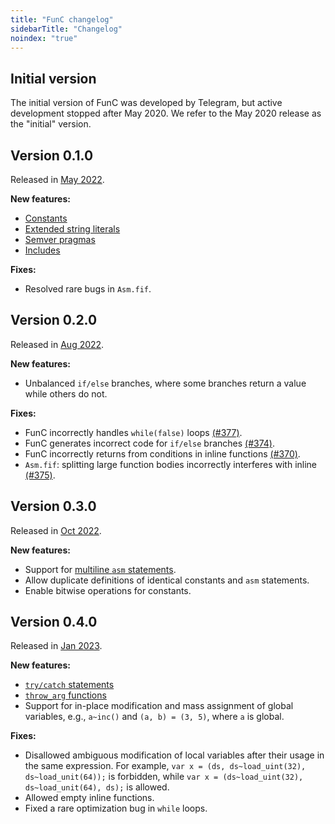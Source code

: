 ```yaml
---
title: "FunC changelog"
sidebarTitle: "Changelog"
noindex: "true"
---
```


## Initial version

The initial version of FunC was developed by Telegram, but active development stopped after May 2020.
We refer to the May 2020 release as the "initial" version.

## Version 0.1.0

Released in [May 2022](https://github.com/ton-blockchain/ton/releases/tag/v2022.05/).

**New features:**
- [Constants](/v3/documentation/smart-contracts/func/docs/literals_identifiers#constants/)
- [Extended string literals](/v3/documentation/smart-contracts/func/docs/literals_identifiers#string-literals/)
- [Semver pragmas](/v3/documentation/smart-contracts/func/docs/compiler_directives#pragma-version/)
- [Includes](/v3/documentation/smart-contracts/func/docs/compiler_directives#pragma-version/)

**Fixes:**
- Resolved rare bugs in `Asm.fif`.

## Version 0.2.0

Released in [Aug 2022](https://github.com/ton-blockchain/ton/releases/tag/v2022.08/).

**New features:**
- Unbalanced `if/else` branches, where some branches return a value while others do not.

**Fixes:**
- FunC incorrectly handles `while(false)` loops [(#377)](https://github.com/ton-blockchain/ton/issues/377/).
- FunC generates incorrect code for `if/else` branches [(#374)](https://github.com/ton-blockchain/ton/issues/374/).
- FunC incorrectly returns from conditions in inline functions [(#370)](https://github.com/ton-blockchain/ton/issues/370/).
- `Asm.fif`: splitting large function bodies incorrectly interferes with inline [(#375)](https://github.com/ton-blockchain/ton/issues/375/).

## Version 0.3.0

Released in [Oct 2022](https://github.com/ton-blockchain/ton/releases/tag/v2022.10/).

**New features:**
- Support for [multiline `asm` statements](/v3/documentation/smart-contracts/func/docs/functions#multiline-asms).
- Allow duplicate definitions of identical constants and `asm` statements.
- Enable bitwise operations for constants.

## Version 0.4.0

Released in [Jan 2023](https://github.com/ton-blockchain/ton/releases/tag/v2023.01/).

**New features:**
- [`try/catch` statements](/v3/documentation/smart-contracts/func/docs/statements#try-catch-statements)
- [`throw_arg` functions](/v3/documentation/smart-contracts/func/docs/builtins#throwing-exceptions)
- Support for in-place modification and mass assignment of global variables, e.g., `a~inc()` and `(a, b) = (3, 5)`, where `a` is global.

**Fixes:**
- Disallowed ambiguous modification of local variables after their usage in the same expression. For example, `var x = (ds, ds~load_uint(32), ds~load_unit(64));` is forbidden, while `var x = (ds~load_uint(32), ds~load_unit(64), ds);` is allowed.
- Allowed empty inline functions.
- Fixed a rare optimization bug in `while` loops.
